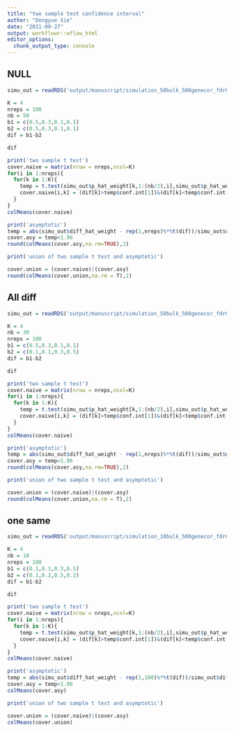```yaml
---
title: "two sample test confidence interval"
author: "Dongyue Xie"
date: "2021-09-27"
output: workflowr::wflow_html
editor_options:
  chunk_output_type: console
---
```


## NULL

```r

simu_out = readRDS('output/manuscript/simulation_50bulk_500genecor_fdr05_null.rds')

K = 4
nreps = 100
nb = 50
b1 = c(0.5,0.3,0.1,0.1)
b2 = c(0.5,0.3,0.1,0.1)
dif = b1-b2

dif

print('two sample t test')
cover.naive = matrix(nrow = nreps,ncol=K)
for(i in 1:nreps){
  for(k in 1:K){
    temp = t.test(simu_out$p_hat_weight[k,1:(nb/2),i],simu_out$p_hat_weight[k,(nb/2+1):nb,i])
    cover.naive[i,k] = (dif[k]>temp$conf.int[1])&(dif[k]<temp$conf.int[2])
  }
}
colMeans(cover.naive)

print('asymptotic')
temp = abs(simu_out$diff_hat_weight - rep(1,nreps)%*%t(dif))/simu_out$diff_hat_weight_se_cor
cover.asy = temp<1.96
round(colMeans(cover.asy,na.rm=TRUE),2)

print('union of two sample t test and asymptotic')

cover.union = (cover.naive)|(cover.asy)
round(colMeans(cover.union,na.rm = T),2)

```

## All diff

```r
simu_out = readRDS('output/manuscript/simulation_50bulk_500genecor_fdr05_all_diff.rds')

K = 4
nb = 30
nreps = 100
b1 = c(0.5,0.3,0.1,0.1)
b2 = c(0.1,0.1,0.3,0.5)
dif = b1-b2

dif

print('two sample t test')
cover.naive = matrix(nrow = nreps,ncol=K)
for(i in 1:nreps){
  for(k in 1:K){
    temp = t.test(simu_out$p_hat_weight[k,1:(nb/2),i],simu_out$p_hat_weight[k,(nb/2+1):nb,i])
    cover.naive[i,k] = (dif[k]>temp$conf.int[1])&(dif[k]<temp$conf.int[2])
  }
}
colMeans(cover.naive)

print('asymptotic')
temp = abs(simu_out$diff_hat_weight - rep(1,nreps)%*%t(dif))/simu_out$diff_hat_weight_se_cor
cover.asy = temp<1.96
round(colMeans(cover.asy,na.rm=TRUE),2)

print('union of two sample t test and asymptotic')

cover.union = (cover.naive)|(cover.asy)
round(colMeans(cover.union,na.rm = T),2)

```

## one same

```r
simu_out = readRDS('output/manuscript/simulation_10bulk_500genecor_fdr05.rds')

K = 4
nb = 10
nreps = 100
b1 = c(0.1,0.1,0.3,0.5)
b2 = c(0.1,0.2,0.5,0.2)
dif = b1-b2

dif

print('two sample t test')
cover.naive = matrix(nrow = nreps,ncol=K)
for(i in 1:nreps){
  for(k in 1:K){
    temp = t.test(simu_out$p_hat_weight[k,1:(nb/2),i],simu_out$p_hat_weight[k,(nb/2+1):nb,i])
    cover.naive[i,k] = (dif[k]>temp$conf.int[1])&(dif[k]<temp$conf.int[2])
  }
}
colMeans(cover.naive)

print('asymptotic')
temp = abs(simu_out$diff_hat_weight - rep(1,100)%*%t(dif))/simu_out$diff_hat_weight_se_cor
cover.asy = temp<1.96
colMeans(cover.asy)

print('union of two sample t test and asymptotic')

cover.union = (cover.naive)|(cover.asy)
colMeans(cover.union)
```

